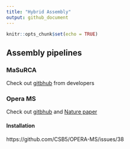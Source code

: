 ```yaml
---
title: "Hybrid Assembly"
output: github_document
---
```


```r
knitr::opts_chunk$set(echo = TRUE)
```

## Assembly pipelines

### MaSuRCA

Check out [gitbhub](https://github.com/alekseyzimin/masurca){target="_blank"} from developers

### Opera MS

Check out [gitbhub](https://github.com/CSB5/OPERA-MS){target="_blank"} and [Nature paper](https://www.nature.com/articles/s41587-019-0191-2){target="_blank"}

#### Installation
https://github.com/CSB5/OPERA-MS/issues/38 
